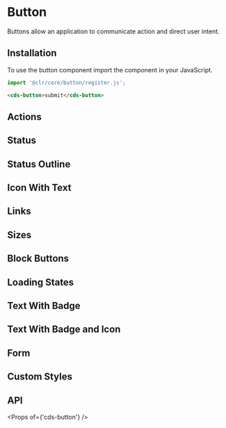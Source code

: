 
<Meta title="Components/Button/Getting Started" />

# Button

Buttons allow an application to communicate action and direct user intent.

## Installation

To use the button component import the component in your JavaScript.

```typescript
import '@clr/core/button/register.js';
```

```html
<cds-button>submit</cds-button>
```

## Actions

<Preview>
  <Story id="components-button-stories--actions" />
</Preview>

## Status

<Preview>
  <Story id="components-button-stories--status" />
</Preview>

## Status Outline

<Preview>
  <Story id="components-button-stories--status-outline" />
</Preview>

## Icon With Text

<Preview>
  <Story id="components-button-stories--icon-with-text" />
</Preview>

## Links

<Preview>
  <Story id="components-button-stories--links" />
</Preview>

## Sizes

<Preview>
  <Story id="components-button-stories--sizes" />
</Preview>

## Block Buttons

<Preview>
  <Story id="components-button-stories--block" />
</Preview>

## Loading States

<Preview>
  <Story id="components-button-stories--loading" />
</Preview>

## Text With Badge

<Preview>
  <Story id="components-button-stories--text-and-badge" />
</Preview>

## Text With Badge and Icon

<Preview>
  <Story id="components-button-stories--icon-with-text-and-badge" />
</Preview>

## Form

<Preview>
  <Story id="components-button-stories--form" />
</Preview>

## Custom Styles

<Preview>
  <Story id="components-button-stories--custom-styles" />
</Preview>

## API

<Props of={'cds-button'} />
